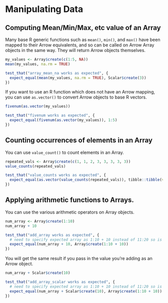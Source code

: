 # Manipulating Data

## Computing Mean/Min/Max, etc value of an Array

Many base R generic functions such as `mean()`, `min()`, and `max()` have been mapped to their Arrow equivalents, and so can be called on Arrow Array objects in the same way. They will return Arrow objects themselves.

```r
my_values <- Array$create(c(1:5, NA))
mean(my_values, na.rm = TRUE)
```
```r
test_that("array_mean_na works as expected", {
  expect_equal(mean(my_values, na.rm = TRUE), Scalar$create(3))
})
```
If you want to use an R function which does not have an Arrow mapping, you can use `as.vector()` to convert Arrow objects to base R vectors.

```r
fivenum(as.vector(my_values))
```
```r
test_that("fivenum works as expected", {
  expect_equal(fivenum(as.vector(my_values)), 1:5)
})
```

## Counting occurrences of elements in an Array

You can use `value_count()` to count elements in an Array.

```r
repeated_vals <- Array$create(c(1, 1, 2, 3, 3, 3, 3, 3))
value_counts(repeated_vals)
```
```r
test_that("value_counts works as expected", {
  expect_equal(as.vector(value_counts(repeated_vals)), tibble::tibble(values = c(1, 2, 3), counts = c(2L, 1L, 5L)))
})
```

## Applying arithmetic functions to Arrays.

You can use the various arithmetic operators on Array objects.

```r
num_array <- Array$create(1:10)
num_array + 10
```
```r
test_that("add_array works as expected", {
  # need to specify expected array as 1:10 + 10 instead of 11:20 so is double not integer
  expect_equal(num_array + 10, Array$create(1:10 + 10))
})
```

You will get the same result if you pass in the value you're adding as an Arrow object.

```r
num_array + Scalar$create(10)
```
```r
test_that("add_array_scalar works as expected", {
  # need to specify expected array as 1:10 + 10 instead of 11:20 so is double not integer
  expect_equal(num_array + Scalar$create(10), Array$create(1:10 + 10))
})
```
